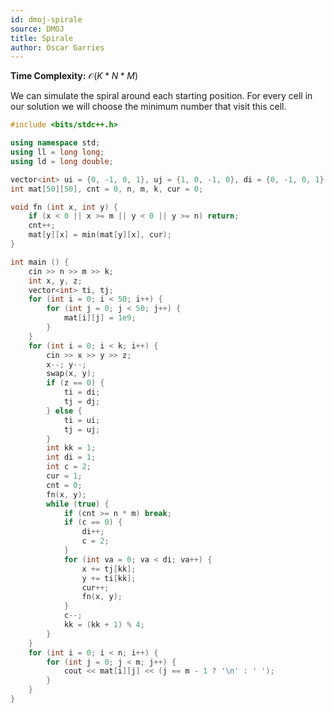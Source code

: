 ```yaml
---
id: dmoj-spirale
source: DMOJ
title: Spirale
author: Oscar Garries
---
```


**Time Complexity:** $\mathcal{O}(K*N*M)$

We can simulate the spiral around each starting position. For every cell in our solution
we will choose the minimum number that visit this cell.

```cpp
#include <bits/stdc++.h>

using namespace std;
using ll = long long;
using ld = long double;

vector<int> ui = {0, -1, 0, 1}, uj = {1, 0, -1, 0}, di = {0, -1, 0, 1}, dj = {-1, 0, 1, 0};
int mat[50][50], cnt = 0, n, m, k, cur = 0;

void fn (int x, int y) {
	if (x < 0 || x >= m || y < 0 || y >= n) return;
	cnt++;
	mat[y][x] = min(mat[y][x], cur);
}

int main () {
	cin >> n >> m >> k;
	int x, y, z;
	vector<int> ti, tj;
	for (int i = 0; i < 50; i++) {
		for (int j = 0; j < 50; j++) {
			mat[i][j] = 1e9;
		}
	}
	for (int i = 0; i < k; i++) {
		cin >> x >> y >> z;
		x--; y--;
		swap(x, y);
		if (z == 0) {
			ti = di;
			tj = dj;
		} else {
			ti = ui;
			tj = uj;
		}
		int kk = 1;
		int di = 1;
		int c = 2;
		cur = 1;
		cnt = 0;
		fn(x, y);
		while (true) {
			if (cnt >= n * m) break;
			if (c == 0) {
				di++;
				c = 2;
			}
			for (int va = 0; va < di; va++) {
				x += tj[kk];
				y += ti[kk];
				cur++;
				fn(x, y);
			}
			c--;
			kk = (kk + 1) % 4;
		}
	}
	for (int i = 0; i < n; i++) {
		for (int j = 0; j < m; j++) {
			cout << mat[i][j] << (j == m - 1 ? '\n' : ' ');
		}
	}
}
```
